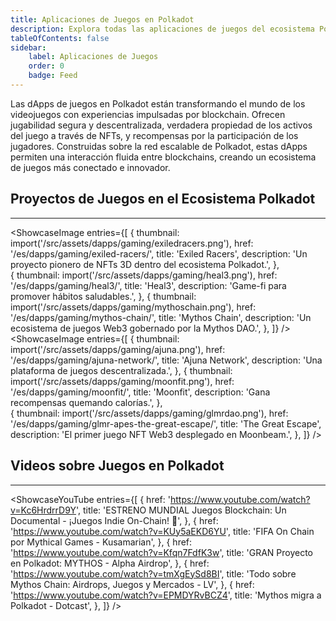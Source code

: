 ```yaml
---
title: Aplicaciones de Juegos en Polkadot
description: Explora todas las aplicaciones de juegos del ecosistema Polkadot.
tableOfContents: false
sidebar: 
    label: Aplicaciones de Juegos
    order: 0
    badge: Feed
---
```




Las dApps de juegos en Polkadot están transformando el mundo de los videojuegos con experiencias impulsadas por blockchain. Ofrecen jugabilidad segura y descentralizada, verdadera propiedad de los activos del juego a través de NFTs, y recompensas por la participación de los jugadores. Construidas sobre la red escalable de Polkadot, estas dApps permiten una interacción fluida entre blockchains, creando un ecosistema de juegos más conectado e innovador.

## Proyectos de Juegos en el Ecosistema Polkadot
----------------
<ShowcaseImage
  entries={[
                     {
      thumbnail: import('/src/assets/dapps/gaming/exiledracers.png'),
      href: '/es/dapps/gaming/exiled-racers/',
      title: 'Exiled Racers',
      description: 'Un proyecto pionero de NFTs 3D dentro del ecosistema Polkadot.',
      },  
    {
      thumbnail: import('/src/assets/dapps/gaming/heal3.png'),
      href: '/es/dapps/gaming/heal3/',
      title: 'Heal3',
      description: 'Game-fi para promover hábitos saludables.',
      },
              {
      thumbnail: import('/src/assets/dapps/gaming/mythoschain.png'),
      href: '/es/dapps/gaming/mythos-chain/',
      title: 'Mythos Chain',
      description: 'Un ecosistema de juegos Web3 gobernado por la Mythos DAO.',
    },
  ]}
/>
<ShowcaseImage
  entries={[
        {
      thumbnail: import('/src/assets/dapps/gaming/ajuna.png'),
      href: '/es/dapps/gaming/ajuna-network/',
      title: 'Ajuna Network',
      description: 'Una plataforma de juegos descentralizada.',
    },
                     {
      thumbnail: import('/src/assets/dapps/gaming/moonfit.png'),
      href: '/es/dapps/gaming/moonfit/',
      title: 'Moonfit',
      description: 'Gana recompensas quemando calorías.',
      },  
    {
      thumbnail: import('/src/assets/dapps/gaming/glmrdao.png'),
      href: '/es/dapps/gaming/glmr-apes-the-great-escape/',
      title: 'The Great Escape',
      description: 'El primer juego NFT Web3 desplegado en Moonbeam.',
      },
  ]}
/>

## Videos sobre Juegos en Polkadot
----------------
<ShowcaseYouTube
  entries={[
        {
      href: 'https://www.youtube.com/watch?v=Kc6HrdrrD9Y',
      title: 'ESTRENO MUNDIAL Juegos Blockchain: Un Documental - ¡Juegos Indie On-Chain! 👾',
    },
    {
      href: 'https://www.youtube.com/watch?v=KUy5aEKD6YU',
      title: 'FIFA On Chain por Mythical Games - Kusamarian',
    },
    {
      href: 'https://www.youtube.com/watch?v=Kfqn7FdfK3w',
      title: 'GRAN Proyecto en Polkadot: MYTHOS - Alpha Airdrop',
    },
        {
      href: 'https://www.youtube.com/watch?v=tmXgEySd8BI',
      title: 'Todo sobre Mythos Chain: Airdrops, Juegos y Mercados - LV',
    },
    {
      href: 'https://www.youtube.com/watch?v=EPMDYRvBCZ4',
      title: 'Mythos migra a Polkadot - Dotcast',
    },
  ]}
/>
